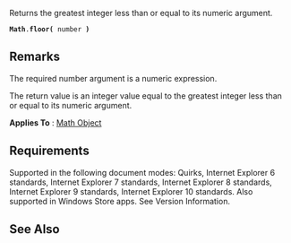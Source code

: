 Returns the greatest integer less than or equal to its numeric argument.

 '''Math'''.'''floor(''' number ''')'''

==Remarks==
The required number argument is a numeric expression.

The return value is an integer value equal to the greatest integer less than or equal to its numeric argument.

'''Applies To''' : [[Math|Math Object]]


==Requirements==
Supported in the following document modes: Quirks, Internet Explorer 6 standards, Internet Explorer 7 standards, Internet Explorer 8 standards, Internet Explorer 9 standards, Internet Explorer 10 standards. Also supported in Windows Store apps. See Version Information.


==See Also==

              
